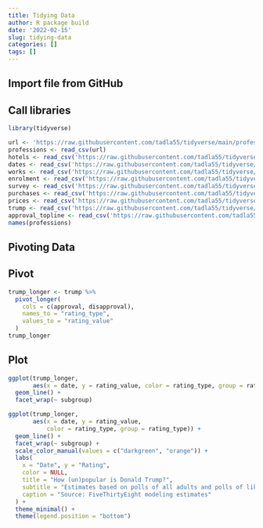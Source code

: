 ```yaml
---
title: Tidying Data
author: R package build
date: '2022-02-15'
slug: tidying-data
categories: []
tags: []
---
```

## Import file from GitHub

## Call libraries

```r
library(tidyverse)
```

```r
url <- 'https://raw.githubusercontent.com/tadla55/tidyverse/main/professions.csv'
professions <- read_csv(url)
hotels <- read_csv('https://raw.githubusercontent.com/tadla55/tidyverse/main/hotels.csv')
dates <- read_csv('https://raw.githubusercontent.com/tadla55/tidyverse/main/dates.csv')
works <- read_csv('https://raw.githubusercontent.com/tadla55/tidyverse/main/works.csv')
enrolment <- read_csv('https://raw.githubusercontent.com/tadla55/tidyverse/main/enrolment.csv')
survey <- read_csv('https://raw.githubusercontent.com/tadla55/tidyverse/main/survey.csv')
purchases <- read_csv('https://raw.githubusercontent.com/tadla55/tidyverse/main/purchases.csv')
prices <- read_csv('https://raw.githubusercontent.com/tadla55/tidyverse/main/prices.csv')
trump <- read_csv('https://raw.githubusercontent.com/tadla55/tidyverse/main/trump.csv')
approval_topline <- read_csv('https://raw.githubusercontent.com/tadla55/tidyverse/main/approval_topline.csv')
names(professions)
```

## Pivoting Data

## Pivot

```r
trump_longer <- trump %>%
  pivot_longer(
    cols = c(approval, disapproval),
    names_to = "rating_type",
    values_to = "rating_value"
  )
trump_longer
```

## Plot

```r
ggplot(trump_longer, 
       aes(x = date, y = rating_value, color = rating_type, group = rating_type)) +
  geom_line() +
  facet_wrap(~ subgroup)
```

```r
ggplot(trump_longer, 
       aes(x = date, y = rating_value, 
           color = rating_type, group = rating_type)) +
  geom_line() +
  facet_wrap(~ subgroup) +
  scale_color_manual(values = c("darkgreen", "orange")) + 
  labs( 
    x = "Date", y = "Rating", 
    color = NULL, 
    title = "How (un)popular is Donald Trump?", 
    subtitle = "Estimates based on polls of all adults and polls of likely/registered voters", 
    caption = "Source: FiveThirtyEight modeling estimates" 
  ) + 
  theme_minimal() +
  theme(legend.position = "bottom")
```


